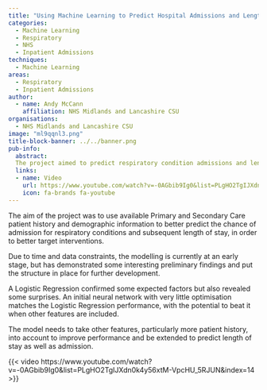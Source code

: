 ```yaml
---
title: "Using Machine Learning to Predict Hospital Admissions and Length of Stay for Respiratory Conditions"
categories:
  - Machine Learning
  - Respiratory
  - NHS
  - Inpatient Admissions
techniques:
  - Machine Learning
areas:
  - Respiratory
  - Inpatient Admissions
author:
  - name: Andy McCann
    affiliation: NHS Midlands and Lancashire CSU
organisations:
  - NHS Midlands and Lancashire CSU
image: "ml9qqnl3.png"
title-block-banner: ../../banner.png
pub-info:
  abstract:
  The project aimed to predict respiratory condition admissions and length of stay using patient history and demographics. Early-stage modelling showed promising preliminary findings. Further development will include more patient history to improve predictions and extend the model's capabilities.
  links:
  - name: Video
    url: https://www.youtube.com/watch?v=-0AGbib9Ig0&list=PLgHO2TgIJXdn0k4y56xtM-VpcHU_5RJUN&index=14
    icon: fa-brands fa-youtube
---
```


The aim of the project was to use available Primary and Secondary Care patient history and demographic information to better predict the chance of admission for respiratory conditions and subsequent length of stay, in order to better target interventions.

Due to time and data constraints, the modelling is currently at an early stage, but has demonstrated some interesting preliminary findings and put the structure in place for further development.

A Logistic Regression confirmed some expected factors but also revealed some surprises. An initial neural network with very little optimisation matches the Logistic Regression performance, with the potential to beat it when other features are included.

The model needs to take other features, particularly more patient history, into account to improve performance and be extended to predict length of stay as well as admission.

{{< video https://www.youtube.com/watch?v=-0AGbib9Ig0&list=PLgHO2TgIJXdn0k4y56xtM-VpcHU_5RJUN&index=14 >}}
